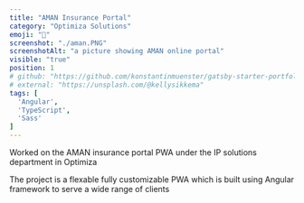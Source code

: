 ```yaml
---
title: "AMAN Insurance Portal"
category: "Optimiza Solutions"
emoji: "🏢"
screenshot: "./aman.PNG"
screenshotAlt: "a picture showing AMAN online portal"
visible: "true"
position: 1
# github: "https://github.com/konstantinmuenster/gatsby-starter-portfolio-minimal"
# external: "https://unsplash.com/@kellysikkema"
tags: [
  'Angular',
  'TypeScript',
  'Sass'
]
---
```


Worked on the AMAN insurance portal PWA under the IP solutions department in Optimiza

The project is a flexable fully customizable PWA which is built using Angular framework to serve a wide range of clients